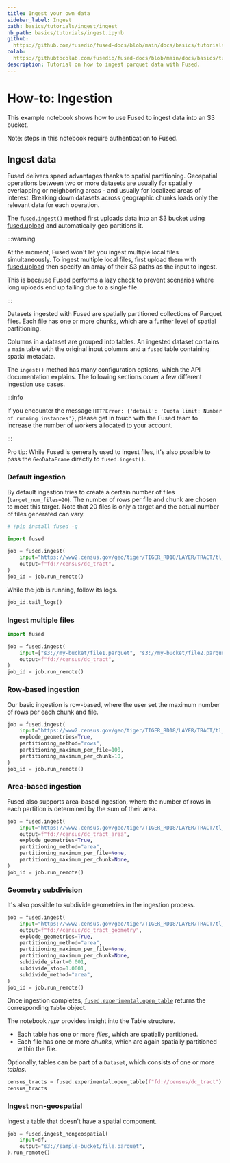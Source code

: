 ```yaml
---
title: Ingest your own data
sidebar_label: Ingest
path: basics/tutorials/ingest/ingest
nb_path: basics/tutorials/ingest.ipynb
github: 
  https://github.com/fusedio/fused-docs/blob/main/docs/basics/tutorials/ingest.ipynb
colab: 
  https://githubtocolab.com/fusedio/fused-docs/blob/main/docs/basics/tutorials/ingest.ipynb
description: Tutorial on how to ingest parquet data with Fused.
---
```



<LinkButtons
  githubUrl="https://github.com/fusedio/fused-docs/blob/main/docs/basics/tutorials/ingest.ipynb"
  colabUrl="https://githubtocolab.com/fusedio/fused-docs/blob/main/docs/basics/tutorials/ingest.ipynb"
/>

# How-to: Ingestion

This example notebook shows how to use Fused to ingest data into an S3 bucket.

Note: steps in this notebook require authentication to Fused.

## Ingest data

Fused delivers speed advantages thanks to spatial partitioning. Geospatial operations
between two or more datasets are usually for spatially overlapping or neighboring areas
\- and usually for localized areas of interest. Breaking down datasets across geographic
chunks loads only the relevant data for each operation.

The [`fused.ingest()`](/python-sdk/top-level-functions/#ingest) method first uploads
data into an S3 bucket using [fused.upload](/python-sdk/top-level-functions/#upload) and
automatically geo partitions it.

:::warning

At the moment, Fused won't let you ingest multiple local files simultaneously. To ingest
multiple local files, first upload them with
[fused.upload](/python-sdk/top-level-functions/#upload) then specify an array of their
S3 paths as the input to ingest.

This is because Fused performs a lazy check to prevent scenarios where long uploads end
up failing due to a single file.

:::

Datasets ingested with Fused are spatially partitioned collections of Parquet files.
Each file has one or more chunks, which are a further level of spatial partitioning.

Columns in a dataset are grouped into tables. An ingested dataset contains a `main`
table with the original input columns and a `fused` table containing spatial metadata.

The `ingest()` method has many configuration options, which the API documentation
explains. The following sections cover a few different ingestion use cases.

:::info

If you encounter the message
`HTTPError: {'detail': 'Quota limit: Number of running instances'}`, please get in touch
with the Fused team to increase the number of workers allocated to your account.

:::

Pro tip: While Fused is generally used to ingest files, it's also possible to pass the
`GeoDataFrame` directly to `fused.ingest()`.

### Default ingestion

By default ingestion tries to create a certain number of files (`target_num_files=20`).
The number of rows per file and chunk are chosen to meet this target. Note that 20 files
is only a target and the actual number of files generated can vary.

```python
# !pip install fused -q
```

```python
import fused

job = fused.ingest(
    input="https://www2.census.gov/geo/tiger/TIGER_RD18/LAYER/TRACT/tl_rd22_11_tract.zip",
    output=f"fd://census/dc_tract",
)
job_id = job.run_remote()
```

While the job is running, follow its logs.

```python
job_id.tail_logs()
```

### Ingest multiple files

```python
import fused

job = fused.ingest(
    input=["s3://my-bucket/file1.parquet", "s3://my-bucket/file2.parquet"],
    output=f"fd://census/dc_tract",
)
job_id = job.run_remote()
```

### Row-based ingestion

Our basic ingestion is row-based, where the user set the maximum number of rows per each
chunk and file.

```python
job = fused.ingest(
    input="https://www2.census.gov/geo/tiger/TIGER_RD18/LAYER/TRACT/tl_rd22_11_tract.zip",
    explode_geometries=True,
    partitioning_method="rows",
    partitioning_maximum_per_file=100,
    partitioning_maximum_per_chunk=10,
)
job_id = job.run_remote()
```

### Area-based ingestion

Fused also supports area-based ingestion, where the number of rows in each partition is
determined by the sum of their area.

```python
job = fused.ingest(
    input="https://www2.census.gov/geo/tiger/TIGER_RD18/LAYER/TRACT/tl_rd22_11_tract.zip",
    output=f"fd://census/dc_tract_area",
    explode_geometries=True,
    partitioning_method="area",
    partitioning_maximum_per_file=None,
    partitioning_maximum_per_chunk=None,
)
job_id = job.run_remote()
```

### Geometry subdivision

It's also possible to subdivide geometries in the ingestion process.

```python
job = fused.ingest(
    input="https://www2.census.gov/geo/tiger/TIGER_RD18/LAYER/TRACT/tl_rd22_11_tract.zip",
    output=f"fd://census/dc_tract_geometry",
    explode_geometries=True,
    partitioning_method="area",
    partitioning_maximum_per_file=None,
    partitioning_maximum_per_chunk=None,
    subdivide_start=0.001,
    subdivide_stop=0.0001,
    subdivide_method="area",
)
job_id = job.run_remote()
```

Once ingestion completes,
[`fused.experimental.open_table`](/reference/fused/experimental/#open_table) returns the
corresponding `Table` object.

The notebook _repr_ provides insight into the Table structure.

- Each table has one or more _files_, which are spatially partitioned.
- Each file has one or more _chunks_, which are again spatially partitioned within the
  file.

Optionally, tables can be part of a `Dataset`, which consists of one or more _tables_.

```python
census_tracts = fused.experimental.open_table(f"fd://census/dc_tract")
census_tracts
```

### Ingest non-geospatial

Ingest a table that doesn't have a spatial component.

```python
job = fused.ingest_nongeospatial(
    input=df,
    output="s3://sample-bucket/file.parquet",
).run_remote()
```

